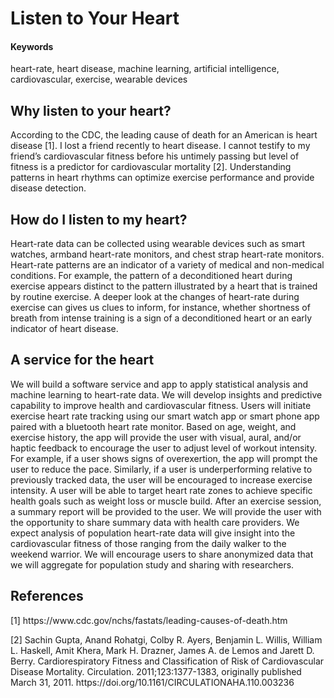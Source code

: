 # Listen to Your Heart {#Heart-Rhythm}

#### Keywords

heart-rate, heart disease, machine learning, artificial intelligence, cardiovascular, exercise, wearable devices

## Why listen to your heart?

According to the CDC, the leading cause of death for an American is heart disease [1]. I lost a friend recently to heart disease. I cannot testify to my friend’s cardiovascular fitness before his untimely passing but level of fitness is a predictor for cardiovascular mortality [2]. Understanding patterns in heart rhythms can optimize exercise performance and provide disease detection.

## How do I listen to my heart?

Heart-rate data can be collected using wearable devices such as smart watches, armband heart-rate monitors, and chest strap heart-rate monitors. Heart-rate patterns are an indicator of a variety of medical and non-medical conditions. For example, the pattern of a deconditioned heart during exercise appears distinct to the pattern illustrated by a heart that is trained by routine exercise. A deeper look at the changes of heart-rate during exercise can gives us clues to inform, for instance, whether shortness of breath from intense training is a sign of a deconditioned heart or an early indicator of heart disease.

## A service for the heart

We will build a software service and app to apply statistical analysis and machine learning to heart-rate data. We will develop insights and predictive capability to improve health and cardiovascular fitness. Users will initiate exercise heart rate tracking using our smart watch app or smart phone app paired with a bluetooth heart rate monitor. Based on age, weight, and exercise history, the app will provide the user with visual, aural, and/or haptic feedback to encourage the user to adjust level of workout intensity. For example, if a user shows signs of overexertion, the app will prompt the user to reduce the pace. Similarly, if a user is underperforming relative to previously tracked data, the user will be encouraged to increase exercise intensity. A user will be able to target heart rate zones to achieve specific health goals such as weight loss or muscle build. After an exercise session, a summary report will be provided to the user. We will provide the user with the opportunity to share summary data with health care providers. We expect analysis of population heart-rate data will give insight into the cardiovascular fitness of those ranging from the daily walker to the weekend warrior. We will encourage users to share anonymized data that we will aggregate for population study and sharing with researchers. 

## References

[1] https://www.cdc.gov/nchs/fastats/leading-causes-of-death.htm

[2] Sachin Gupta, Anand Rohatgi, Colby R. Ayers, Benjamin L. Willis, William L. Haskell, Amit Khera, Mark H. Drazner, James A. de Lemos and Jarett D. Berry. Cardiorespiratory Fitness and Classification of Risk of Cardiovascular Disease Mortality. Circulation. 2011;123:1377-1383, originally published March 31, 2011. https://doi.org/10.1161/CIRCULATIONAHA.110.003236
